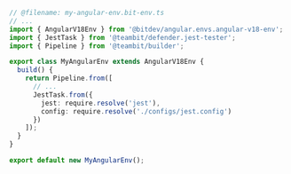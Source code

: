 ```ts
// @filename: my-angular-env.bit-env.ts
// ...
import { AngularV18Env } from '@bitdev/angular.envs.angular-v18-env';
import { JestTask } from '@teambit/defender.jest-tester';
import { Pipeline } from '@teambit/builder';

export class MyAngularEnv extends AngularV18Env {
  build() {
    return Pipeline.from([
      // ...
      JestTask.from({
        jest: require.resolve('jest'),
        config: require.resolve('./configs/jest.config')
      })
    ]);
  }
}

export default new MyAngularEnv();
```
